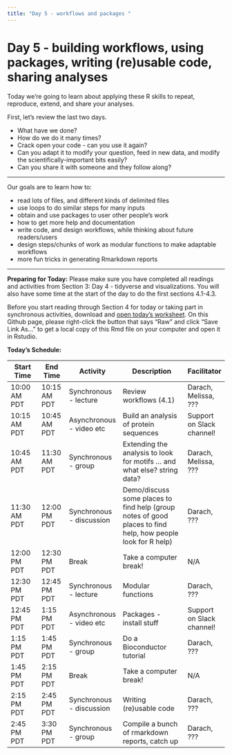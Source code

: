 ```yaml
---
title: "Day 5 - workflows and packages "
---
```


# Day 5 - building workflows, using packages, writing (re)usable code, sharing analyses

Today we're going to learn about applying these R 
skills to 
repeat, reproduce, extend, and share your analyses.

First, let's review the last two days.

<!-- exercise -->

- What have we done?
- How do we do it many times?
- Crack open your code - can you use it again?
- Can you adapt it to modify your question, 
  feed in new data, and modify the
  scientifically-important bits easily?
- Can you share it with someone and they follow
  along?

---

Our goals are to learn how to:

- read lots of files, and different kinds of delimited files
- use loops to do similar steps for many inputs
- obtain and use packages to user other people's work
- how to get more help and documentation
- write code, and design workflows, while thinking about future readers/users
- design steps/chunks of work as modular functions to make adaptable workflows
- more fun tricks in generating Rmarkdown reports

---

**Preparing for Today:**
Please make sure you have completed all readings and activities from 
Section 3: Day 4 - tidyverse and visualizations. You will also have some time 
at the start of the day to do the first sections 4.1-4.3.

Before you start reading through Section 4 for today or taking part in synchronous activities, download and [open today's worksheet](https://github.com/darachm/dll-r/blob/main/worksheets/dll-r_Day5_Lab.Rmd). On this Github page, please right-click the button that says "Raw" and click "Save Link As..." to get a local copy of this Rmd file on your computer and open it in Rstudio.

**Today's Schedule:**

|   Start Time  |   End Time   |   Activity    |          Description          |   Facilitator   |
| ------------- | -----------  | ------------- | ----------------------------- | --------------- |
| 10:00 AM PDT  | 10:15 AM PDT | Synchronous - lecture  | Review workflows (4.1)        | Darach, Melissa, ???    |
| 10:15 AM PDT  | 10:45 AM PDT | Asynchronous - video etc | Build an analysis of protein sequences | Support on Slack channel! |
| 10:45 AM PDT  | 11:30 AM PDT | Synchronous - group  | Extending the analysis to look for motifs ... and what else? string data?  | Darach, Melissa, ???    |
| 11:30 AM PDT  | 12:00 PM PDT | Synchronous - discussion  | Demo/discuss some places to find help (group notes of good places to find help, how people look for R help) | Darach, ???    |
| 12:00 PM PDT  | 12:30 PM PDT | Break  | Take a computer break!        |       N/A       |
| 12:30 PM PDT  | 12:45 PM PDT | Synchronous - lecture  | Modular functions | Darach, ???    |
| 12:45 PM PDT  | 1:15 PM PDT | Asynchronous - video etc  | Packages - install stuff | Support on Slack channel! |
| 1:15 PM PDT  | 1:45 PM PDT | Synchronous - group  | Do a Bioconductor tutorial | Darach, ???    |
| 1:45 PM PDT   | 2:15 PM PDT | Break   |  Take a computer break!       |       N/A       |
| 2:15 PM PDT   | 2:45 PM PDT | Synchronous - discussion  | Writing (re)usable code | Darach, ???    |
| 2:45 PM PDT   | 3:30 PM PDT | Synchronous - group  | Compile a bunch of rmarkdown reports, catch up | Darach, ???    |


